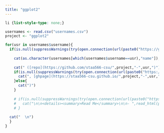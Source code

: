 ```yaml
---
title: "ggplot2"
---
```


```css
li {list-style-type: none;}
```

```r


usernames <- read.csv("usernames.csv")
project <- "ggplot2"

for(usr in usernames$username){
  if(is.null(suppressWarnings(try(open.connection(url(paste0("https://github.com/staa566-csu/",project,"-",usr)),open="rt",timeout=2),silent=T)[1]))){
    
    cat(as.character(usernames[which(usernames$username==usr),"name"]), sep='')
    
    cat(" ([repo](https://github.com/staa566-csu/",project,"-",usr,")")
    if(is.null(suppressWarnings(try(open.connection(url(paste0("https://staa566-csu.github.io/",project,"-",usr)),open="rt",timeout=2),silent=T)[1]))){
      cat(", [ghpage](https://staa566-csu.github.io/",project,"-",usr,"))", sep='')
    }else{
      cat(")")
    }
    
    # if(is.null(suppressWarnings(try(open.connection(url(paste0("https://raw.githubusercontent.com/staa566-csu/",project,"-",usr,"/main/README.md")),open="rt",timeout=2),silent=T)[1]))){
    #   cat("\n\n<details><summary>Read Me</summary>\n\n- ",read_html(paste0("https://raw.githubusercontent.com/staa566-csu/",project,"-",usr,"/main/README.md")),"\n\n</details>", sep='')
    # }    
  
  cat("  \n")
  }
}
```





